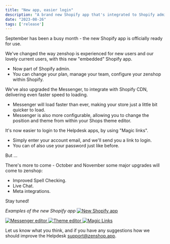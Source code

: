 ```yaml
---
title: "New app, easier login"
description: "A brand new Shopify app that's integrated to Shopify admin."
date: "2023-08-26"
tags: ['release']
---
```


September has been a busy month - the new Shopify app is officially ready for use.

We've changed the way zenshop is experienced for new users and our lovely current users, with this new "embedded" Shopify app.

- Now part of Shopify admin.
- You can change your plan, manage your team, configure your zenshop within Shopify.

We've also upgraded the Messenger, to integrate with Shopify CDN, delivering even faster speed to loading.

- Messenger will load faster than ever, making your store just a little bit quicker to load.
- Messenger is also more configurable, allowing you to change the position and theme from within your Shops theme editor.

It's now easier to login to the Helpdesk apps, by using "Magic links".

- Simply enter your account email, and we'll send you a link to login.
- You can of also use your password just like before.

But ...

There's more to come - October and November some major upgrades will come to zenshop:

- Improved Spell Checking.
- Live Chat.
- Meta integrations.

Stay tuned!

*Examples of the new Shopify app*
<a href="/images/new-app/1.png">
  <Image src="/images/new-app/1.png" width={540} height={360} alt="New Shopify app" />
</a>

<a href="/images/new-app/2.png">
  <Image src="/images/new-app/2.png" width={540} height={360} alt="Messenger editor" />
</a>

<a href="/images/new-app/3.png">
  <Image src="/images/new-app/3.png" width={540} height={360} alt="Theme editor" />
</a>

<a href="/images/new-app/4.png">
  <Image src="/images/new-app/4.png" width={540} height={360} alt="Magic Links" />
</a>

Let us know what you think, and if you have any suggestions how we should improve the Helpdesk [support@zenshop.app](mailto:support@zenshop.app).

